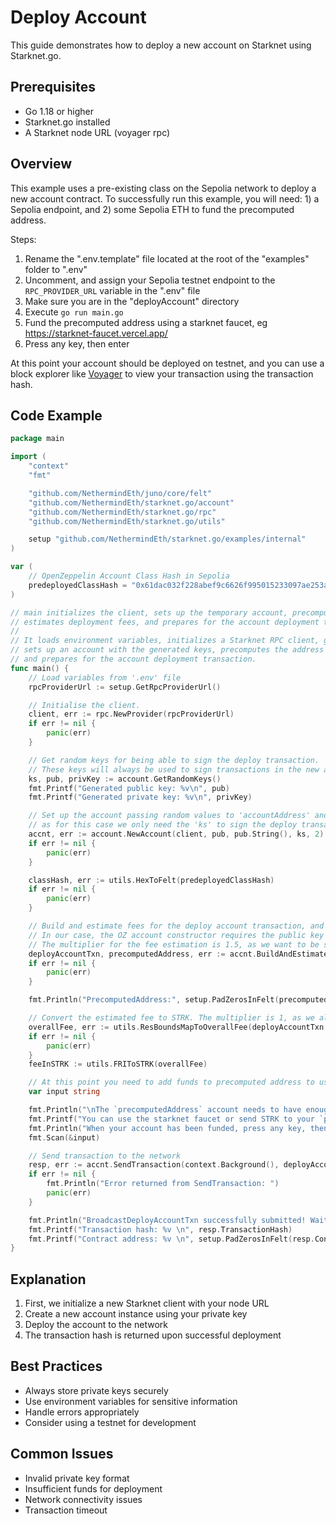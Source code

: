 # Deploy Account

This guide demonstrates how to deploy a new account on Starknet using Starknet.go.

## Prerequisites

- Go 1.18 or higher
- Starknet.go installed
- A Starknet node URL (voyager rpc)

## Overview

This example uses a pre-existing class on the Sepolia network to deploy a new account contract. To successfully run this example, you will need: 1) a Sepolia endpoint, and 2) some Sepolia ETH to fund the precomputed address.

Steps:
1. Rename the ".env.template" file located at the root of the "examples" folder to ".env"
1. Uncomment, and assign your Sepolia testnet endpoint to the `RPC_PROVIDER_URL` variable in the ".env" file
1. Make sure you are in the "deployAccount" directory
1. Execute `go run main.go`
1. Fund the precomputed address using a starknet faucet, eg https://starknet-faucet.vercel.app/
1. Press any key, then enter

At this point your account should be deployed on testnet, and you can use a block explorer like [Voyager](https://sepolia.voyager.online/) to view your transaction using the transaction hash.



## Code Example

```go [main.go]
package main

import (
	"context"
	"fmt"

	"github.com/NethermindEth/juno/core/felt"
	"github.com/NethermindEth/starknet.go/account"
	"github.com/NethermindEth/starknet.go/rpc"
	"github.com/NethermindEth/starknet.go/utils"

	setup "github.com/NethermindEth/starknet.go/examples/internal"
)

var (
	// OpenZeppelin Account Class Hash in Sepolia
	predeployedClassHash = "0x61dac032f228abef9c6626f995015233097ae253a7f72d68552db02f2971b8f"
)

// main initializes the client, sets up the temporary account, precomputes the address of the new account,
// estimates deployment fees, and prepares for the account deployment transaction.
//
// It loads environment variables, initializes a Starknet RPC client, generates random cryptographic keys,
// sets up an account with the generated keys, precomputes the address of a new account, estimates deployment fees,
// and prepares for the account deployment transaction.
func main() {
	// Load variables from '.env' file
	rpcProviderUrl := setup.GetRpcProviderUrl()

	// Initialise the client.
	client, err := rpc.NewProvider(rpcProviderUrl)
	if err != nil {
		panic(err)
	}

	// Get random keys for being able to sign the deploy transaction.
	// These keys will always be used to sign transactions in the new account.
	ks, pub, privKey := account.GetRandomKeys()
	fmt.Printf("Generated public key: %v\n", pub)
	fmt.Printf("Generated private key: %v\n", privKey)

	// Set up the account passing random values to 'accountAddress' and 'cairoVersion' variables,
	// as for this case we only need the 'ks' to sign the deploy transaction.
	accnt, err := account.NewAccount(client, pub, pub.String(), ks, 2)
	if err != nil {
		panic(err)
	}

	classHash, err := utils.HexToFelt(predeployedClassHash)
	if err != nil {
		panic(err)
	}

	// Build and estimate fees for the deploy account transaction, and precompute the address of the new account.
	// In our case, the OZ account constructor requires the public key of the account as calldata, so we pass it as calldata.
	// The multiplier for the fee estimation is 1.5, as we want to be sure that the transaction will be accepted.
	deployAccountTxn, precomputedAddress, err := accnt.BuildAndEstimateDeployAccountTxn(context.Background(), pub, classHash, []*felt.Felt{pub}, 1.5)
	if err != nil {
		panic(err)
	}

	fmt.Println("PrecomputedAddress:", setup.PadZerosInFelt(precomputedAddress))

	// Convert the estimated fee to STRK. The multiplier is 1, as we already estimated the fee in BuildAndEstimateDeployAccountTxn multiplying by 1.5.
	overallFee, err := utils.ResBoundsMapToOverallFee(deployAccountTxn.ResourceBounds, 1)
	if err != nil {
		panic(err)
	}
	feeInSTRK := utils.FRIToSTRK(overallFee)

	// At this point you need to add funds to precomputed address to use it.
	var input string

	fmt.Println("\nThe `precomputedAddress` account needs to have enough STRK to perform a transaction.")
	fmt.Printf("You can use the starknet faucet or send STRK to your `precomputedAddress`. You need approximately %f STRK. \n", feeInSTRK)
	fmt.Println("When your account has been funded, press any key, then `enter` to continue: ")
	fmt.Scan(&input)

	// Send transaction to the network
	resp, err := accnt.SendTransaction(context.Background(), deployAccountTxn)
	if err != nil {
		fmt.Println("Error returned from SendTransaction: ")
		panic(err)
	}

	fmt.Println("BroadcastDeployAccountTxn successfully submitted! Wait a few minutes to see it in Voyager.")
	fmt.Printf("Transaction hash: %v \n", resp.TransactionHash)
	fmt.Printf("Contract address: %v \n", setup.PadZerosInFelt(resp.ContractAddress))
}
```

## Explanation

1. First, we initialize a new Starknet client with your node URL
2. Create a new account instance using your private key
3. Deploy the account to the network
4. The transaction hash is returned upon successful deployment

## Best Practices

- Always store private keys securely
- Use environment variables for sensitive information
- Handle errors appropriately
- Consider using a testnet for development

## Common Issues

- Invalid private key format
- Insufficient funds for deployment
- Network connectivity issues
- Transaction timeout 